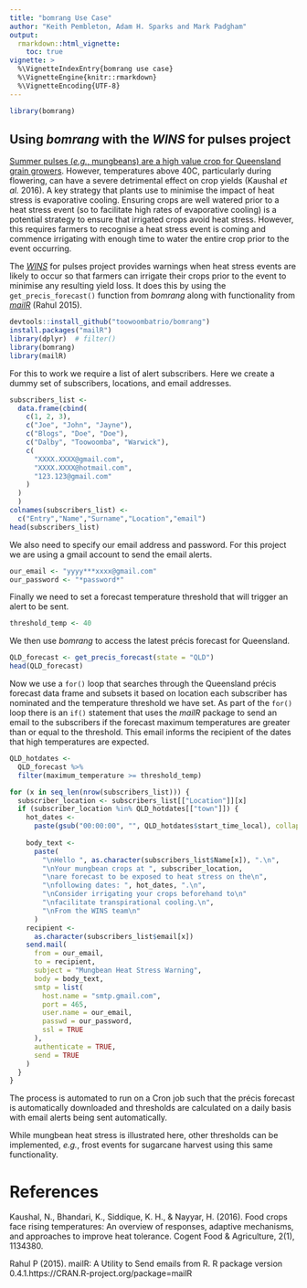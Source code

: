 ```yaml
---
title: "bomrang Use Case"
author: "Keith Pembleton, Adam H. Sparks and Mark Padgham"
output:
  rmarkdown::html_vignette:
    toc: true
vignette: >
  %\VignetteIndexEntry{bomrang use case}
  %\VignetteEngine{knitr::rmarkdown}
  %\VignetteEncoding{UTF-8}
---
```


```r
library(bomrang)
```

## Using _bomrang_ with the _WINS_ for pulses project

[Summer pulses (*e.g.*, mungbeans) are a high value crop for Queensland grain growers](http://www.pulseaus.com.au/about/australian-pulse-industry). However,
temperatures above 40C, particularly during flowering, can have a severe
detrimental effect on crop yields (Kaushal *et al.* 2016). A key strategy that
plants use to minimise the impact of heat stress is evaporative cooling.
Ensuring crops are well watered prior to a heat stress event (so to facilitate
high rates of evaporative cooling) is a potential strategy to ensure that
irrigated crops avoid heat stress. However, this requires farmers to recognise a
heat stress event is coming and commence irrigating with enough time to water
the entire crop prior to the event occurring.

The [_WINS_](https://github.com/ToowoombaTrio/WINS) for pulses project provides
warnings when heat stress events are likely to occur so that farmers can
irrigate their crops prior to the event to minimise any resulting yield
loss. It does this by using the `get_precis_forecast()` function from
_bomrang_ along with functionality from 
[_mailR_](https://CRAN.R-project.org/package=mailR) (Rahul 2015).
```r
devtools::install_github("toowoombatrio/bomrang")
install.packages("mailR")
library(dplyr)  # filter()
library(bomrang)
library(mailR)
```
For this to work we require a list of alert subscribers. Here we create a dummy
set of subscribers, locations, and email addresses.

```r
subscribers_list <-
  data.frame(cbind(
    c(1, 2, 3),
    c("Joe", "John", "Jayne"),
    c("Blogs", "Doe", "Doe"),
    c("Dalby", "Toowoomba", "Warwick"),
    c(
      "XXXX.XXXX@gmail.com",
      "XXXX.XXXX@hotmail.com",
      "123.123@gmail.com"
    )
  )
  )
colnames(subscribers_list) <-
  c("Entry","Name","Surname","Location","email")
head(subscribers_list)
```

We also need to specify our email address and password. For this project we are
using a gmail account to send the email alerts.

```r
our_email <- "yyyy***xxxx@gmail.com"
our_password <- "*password*"
```

Finally we need to set a forecast temperature threshold that will trigger an
alert to be sent.

```r
threshold_temp <- 40
```

We then use _bomrang_ to access the latest précis forecast for Queensland.
```r
QLD_forecast <- get_precis_forecast(state = "QLD")
head(QLD_forecast)
```

Now we use a `for()` loop that searches through the Queensland précis forecast
data frame and subsets it based on location each subscriber has nominated and
the temperature threshold we have set. As part of the `for()` loop there is an
`if()` statement that uses the _mailR_ package to send an email to the
subscribers if the forecast maximum temperatures are greater than or equal to
the threshold. This email informs the recipient of the dates that high
temperatures are expected.

```r
QLD_hotdates <-
  QLD_forecast %>%
  filter(maximum_temperature >= threshold_temp)

for (x in seq_len(nrow(subscribers_list))) {
  subscriber_location <- subscribers_list[["Location"]][x]
  if (subscriber_location %in% QLD_hotdates[["town"]]) {
    hot_dates <-
      paste(gsub("00:00:00", "", QLD_hotdates$start_time_local), collapse = ", ")
    
    body_text <-
      paste(
        "\nHello ", as.character(subscribers_list$Name[x]), ".\n",
        "\nYour mungbean crops at ", subscriber_location,
        "\nare forecast to be exposed to heat stress on the\n",
        "\nfollowing dates: ", hot_dates, ".\n",
        "\nConsider irrigating your crops beforehand to\n"
        "\nfacilitate transpirational cooling.\n",
        "\nFrom the WINS team\n"
      )
    recipient <-
      as.character(subscribers_list$email[x])
    send.mail(
      from = our_email,
      to = recipient,
      subject = "Mungbean Heat Stress Warning",
      body = body_text,
      smtp = list(
        host.name = "smtp.gmail.com",
        port = 465,
        user.name = our_email,
        passwd = our_password,
        ssl = TRUE
      ),
      authenticate = TRUE,
      send = TRUE
    ) 
  }
}
```

The process is automated to run on a Cron job such that the précis forecast is
automatically downloaded and thresholds are calculated on a daily basis with
email alerts being sent automatically.

While mungbean heat stress is illustrated here, other thresholds can be
implemented, *e.g.*, frost events for sugarcane harvest using this same
functionality.

# References

Kaushal, N., Bhandari, K., Siddique, K. H., & Nayyar, H. (2016). Food crops face
rising temperatures: An overview of responses, adaptive mechanisms, and
approaches to improve heat tolerance. Cogent Food & Agriculture, 2(1), 1134380.

Rahul P (2015). mailR: A Utility to Send emails from R. R package version 0.4.1.https://CRAN.R-project.org/package=mailR  
